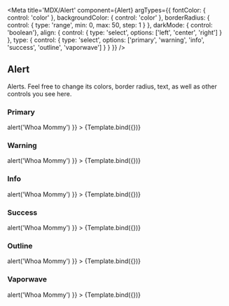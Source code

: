 

<Meta title='MDX/Alert' component={Alert}  argTypes={{
        fontColor: { control: 'color' },
        backgroundColor: { control: 'color' },
        borderRadius: {
            control: {
                type: 'range',
                min: 0,
                max: 50,
                step: 1
            }
        },
        darkMode: { control: 'boolean'},
        align: {
            control: {
                type: 'select',
                options: ['left', 'center', 'right']
            }
        },
        type: {
            control: {
                type: 'select',
                options: ['primary', 'warning', 'info', 'success', 'outline', 'vaporwave']
            }
        }
    }} />


## Alert

Alerts.  Feel free to change its colors, border radius, text, as well as other controls you see here.

### Primary

<Canvas>
  <Story
    name='Primary'
    args={{
      text: 'Primary Alert',
      align: `center`,
      borderRadius: 4,
      type: `primary`,
      onClick: () => alert('Whoa Mommy')
    }}
  >
    {Template.bind({})}
  </Story>
</Canvas>

### Warning 

<Canvas>
  <Story
    name='Warning'
    args={{
      text: 'This is your warning',
      align: `center`,
      borderRadius: 4,
      type: `warning`,
      onClick: () => alert('Whoa Mommy')
    }}
  >
    {Template.bind({})}
  </Story>
</Canvas>

### Info 

<Canvas>
  <Story
    name='Info'
    args={{
      text: 'An info panel',
      align: `center`,
      borderRadius: 4,
      type: `info`,
      onClick: () => alert('Whoa Mommy')
    }}
  >
    {Template.bind({})}
  </Story>
</Canvas>

### Success 

<Canvas>
  <Story
    name='Success'
    args={{
      text: 'This was successful',
      align: `center`,
      borderRadius: 4,
      type: `success`,
      onClick: () => alert('Whoa Mommy')
    }}
  >
    {Template.bind({})}
  </Story>
</Canvas>

### Outline 

<Canvas>
  <Story
    name='Outline'
    args={{
      text: 'An outlined alert',
      align: `center`,
      borderRadius: 4,
      type: `outline`,
      onClick: () => alert('Whoa Mommy')
    }}
  >
    {Template.bind({})}
  </Story>
</Canvas>

### Vaporwave

<Canvas>
  <Story
    name='Vaporwave'
    args={{
      text: 'Vaporwavey Effect',
      align: `center`,
      borderRadius: 4,
      type: `vaporwave`,
      onClick: () => alert('Whoa Mommy')
    }}
  >
    {Template.bind({})}
  </Story>
</Canvas>